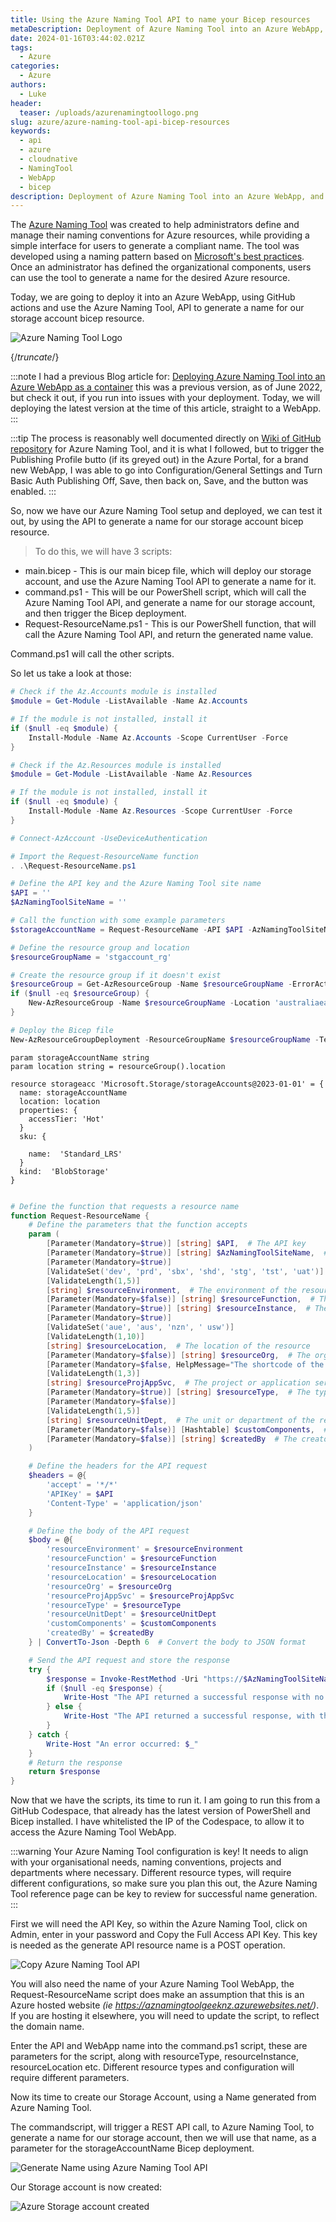 ```yaml
---
title: Using the Azure Naming Tool API to name your Bicep resources
metaDescription: Deployment of Azure Naming Tool into an Azure WebApp, and testing the API.
date: 2024-01-16T03:44:02.021Z
tags:
  - Azure
categories:
  - Azure
authors:
  - Luke
header:
  teaser: /uploads/azurenamingtoollogo.png
slug: azure/azure-naming-tool-api-bicep-resources
keywords:
  - api
  - azure
  - cloudnative
  - NamingTool
  - WebApp
  - bicep
description: Deployment of Azure Naming Tool into an Azure WebApp, and testing the API.
---
```


The [Azure Naming Tool](https://github.com/mspnp/AzureNamingTool) was created to help administrators define and manage their naming conventions for Azure resources, while providing a simple interface for users to generate a compliant name. 
The tool was developed using a naming pattern based on [Microsoft's best practices](https://learn.microsoft.com/azure/cloud-adoption-framework/ready/azure-best-practices/naming-and-tagging?WT.mc_id=AZ-MVP-5004796). Once an administrator has defined the organizational components, users can use the tool to generate a name for the desired Azure resource.

Today, we are going to deploy it into an Azure WebApp, using GitHub actions and use the Azure Naming Tool, API to generate a name for our storage account bicep resource.

![Azure Naming Tool Logo](/uploads/azurenamingtoollogo.png "Azure Naming Tool Logo")

{/*truncate*/}

:::note
I had a previous Blog article for: [Deploying Azure Naming Tool into an Azure WebApp as a container](https://luke.geek.nz/2022/07/11/deploy-azure-naming-tool-into-an-azure-webapp-as-a-container/) this was a previous version, as of June 2022, but check it out, if you run into issues with your deployment. Today, we will deploying the latest version at the time of this article, straight to a WebApp.
:::

:::tip
The process is reasonably well documented directly on [Wiki of GitHub repository](https://github.com/mspnp/AzureNamingTool/wiki) for Azure Naming Tool, and it is what I followed, but to trigger the Publishing Profile butto (if its greyed out) in the Azure Portal, for a brand new WebApp, I was able to go into Configuration/General Settings and Turn Basic Auth Publishing Off, Save, then back on, Save, and the button was enabled.
:::

So, now we have our Azure Naming Tool setup and deployed, we can test it out, by using the API to generate a name for our storage account bicep resource.

> To do this, we will have 3 scripts:

* main.bicep - This is our main bicep file, which will deploy our storage account, and use the Azure Naming Tool API to generate a name for it.
* command.ps1 - This will be our PowerShell script, which will call the Azure Naming Tool API, and generate a name for our storage account, and then trigger the Bicep deployment.
* Request-ResourceName.ps1 - This is our PowerShell function, that will call the Azure Naming Tool API, and return the generated name value.

Command.ps1 will call the other scripts.

So let us take a look at those:

```powershell title="command.ps1"
# Check if the Az.Accounts module is installed
$module = Get-Module -ListAvailable -Name Az.Accounts

# If the module is not installed, install it
if ($null -eq $module) {
    Install-Module -Name Az.Accounts -Scope CurrentUser -Force
}

# Check if the Az.Resources module is installed
$module = Get-Module -ListAvailable -Name Az.Resources

# If the module is not installed, install it
if ($null -eq $module) {
    Install-Module -Name Az.Resources -Scope CurrentUser -Force
}

# Connect-AzAccount -UseDeviceAuthentication

# Import the Request-ResourceName function
. .\Request-ResourceName.ps1

# Define the API key and the Azure Naming Tool site name
$API = ''
$AzNamingToolSiteName = ''

# Call the function with some example parameters
$storageAccountName = Request-ResourceName -API $API -AzNamingToolSiteName $AzNamingToolSiteName -resourceEnvironment 'dev'  -resourceInstance '1' -resourceLocation 'aue'  -resourceType 'st' -createdBy 'me' -resourceProjAppSvc 'spa' | Select-Object -ExpandProperty resourceName

# Define the resource group and location
$resourceGroupName = 'stgaccount_rg'

# Create the resource group if it doesn't exist
$resourceGroup = Get-AzResourceGroup -Name $resourceGroupName -ErrorAction SilentlyContinue
if ($null -eq $resourceGroup) {
    New-AzResourceGroup -Name $resourceGroupName -Location 'australiaeast'
}

# Deploy the Bicep file
New-AzResourceGroupDeployment -ResourceGroupName $resourceGroupName -TemplateFile './main.bicep' -storageAccountName $storageAccountName
```

```bicep title="main.bicep"
param storageAccountName string 
param location string = resourceGroup().location

resource storageacc 'Microsoft.Storage/storageAccounts@2023-01-01' = {
  name: storageAccountName
  location: location
  properties: {
    accessTier: 'Hot'
  }
  sku: {
  
    name:  'Standard_LRS'
  }
  kind:  'BlobStorage'
}
```
```powershell title="Request-ResourceName.ps1"

# Define the function that requests a resource name
function Request-ResourceName {
    # Define the parameters that the function accepts
    param (
        [Parameter(Mandatory=$true)] [string] $API,  # The API key
        [Parameter(Mandatory=$true)] [string] $AzNamingToolSiteName,  # The Azure Naming Tool site name
        [Parameter(Mandatory=$true)]
        [ValidateSet('dev', 'prd', 'sbx', 'shd', 'stg', 'tst', 'uat')]
        [ValidateLength(1,5)]
        [string] $resourceEnvironment,  # The environment of the resource
        [Parameter(Mandatory=$false)] [string] $resourceFunction,  # The function of the resource
        [Parameter(Mandatory=$true)] [string] $resourceInstance,  # The instance of the resource
        [Parameter(Mandatory=$true)]
        [ValidateSet('aue', 'aus', 'nzn', '	usw')]
        [ValidateLength(1,10)]
        [string] $resourceLocation,  # The location of the resource
        [Parameter(Mandatory=$false)] [string] $resourceOrg,  # The organization of the resource
        [Parameter(Mandatory=$false, HelpMessage="The shortcode of the project. This needs to match an existing Project in Azure Naming Tool.")]
        [ValidateLength(1,3)]
        [string] $resourceProjAppSvc,  # The project or application service of the resource
        [Parameter(Mandatory=$true)] [string] $resourceType,  # The type of the resource
        [Parameter(Mandatory=$false)]
        [ValidateLength(1,5)]
        [string] $resourceUnitDept,  # The unit or department of the resource
        [Parameter(Mandatory=$false)] [Hashtable] $customComponents,  # Any custom components for the resource
        [Parameter(Mandatory=$false)] [string] $createdBy  # The creator of the resource
    )

    # Define the headers for the API request
    $headers = @{
        'accept' = '*/*'
        'APIKey' = $API
        'Content-Type' = 'application/json'
    }

    # Define the body of the API request
    $body = @{
        'resourceEnvironment' = $resourceEnvironment
        'resourceFunction' = $resourceFunction
        'resourceInstance' = $resourceInstance
        'resourceLocation' = $resourceLocation
        'resourceOrg' = $resourceOrg
        'resourceProjAppSvc' = $resourceProjAppSvc
        'resourceType' = $resourceType
        'resourceUnitDept' = $resourceUnitDept
        'customComponents' = $customComponents
        'createdBy' = $createdBy
    } | ConvertTo-Json -Depth 6  # Convert the body to JSON format

    # Send the API request and store the response
    try {
        $response = Invoke-RestMethod -Uri "https://$AzNamingToolSiteName.azurewebsites.net/api/ResourceNamingRequests/RequestName" -Method Post -Headers $headers -Body $body
        if ($null -eq $response) {
            Write-Host "The API returned a successful response with no body."
        } else {
            Write-Host "The API returned a successful response, with the name generated as: $($response.resourceName)"
        }
    } catch {
        Write-Host "An error occurred: $_"
    }
    # Return the response
    return $response
}


```

Now that we have the scripts, its time to run it. I am going to run this from a GitHub Codespace, that already has the latest version of PowerShell and Bicep installed. I have whitelisted the IP of the Codespace, to allow it to access the Azure Naming Tool WebApp.

:::warning
Your Azure Naming Tool configuration is key! It needs to align with your organisational needs, naming conventions, projects and departments where necessary. Different resource types, will require different configurations, so make sure you plan this out, the Azure Naming Tool reference page can be key to review for successful name generation.
:::

First we will need the API Key, so within the Azure Naming Tool, click on Admin, enter in your password and Copy the Full Access API Key. This key is needed as the generate API resource name is a POST operation.

![Copy Azure Naming Tool API](AzureNamingTool_CopyAPIKey.gif "Azure Naming Tool API Key")

You will also need the name of your Azure Naming Tool WebApp, the Request-ResourceName script does make an assumption that this is an Azure hosted website *(ie https://aznamingtoolgeeknz.azurewebsites.net/)*. If you are hosting it elsewhere, you will need to update the script, to reflect the domain name.

Enter the API and WebApp name into the command.ps1 script, these are parameters for the script, along with resourceType, resourceInstance, resourceLocation etc. Different resource types and configuration will require different parameters.

Now its time to create our Storage Account, using a Name generated from Azure Naming Tool.

The commandscript, will trigger a REST API call, to Azure Naming Tool, to generate a name for our storage account, then we will use that name, as a parameter for the storageAccountName Bicep deployment.

![Generate Name using Azure Naming Tool API](AzureNamingTool_RunAPIGenerateName.gif "Azure Naming Tool generate name")

Our Storage account is now created:

![Azure Storage account created](Created_StorageAccount.png "Created Azure Storage account")

